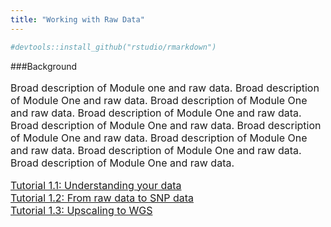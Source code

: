 ---
title: "Working with Raw Data"
---
```{r, echo=F}
#devtools::install_github("rstudio/rmarkdown")
```

###Background
<font size="3"> 

Broad description of Module one and raw data.
Broad description of Module One and raw data. 
Broad description of Module One and raw data. 
Broad description of Module One and raw data. 
Broad description of Module One and raw data. 
Broad description of Module One and raw data. 
Broad description of Module One and raw data. 
Broad description of Module One and raw data. 
Broad description of Module One and raw data. 

[Tutorial 1.1: Understanding your data](t1.1.html)  
[Tutorial 1.2: From raw data to SNP data](t1.2.html)  
[Tutorial 1.3: Upscaling to WGS](t1.3.html)  